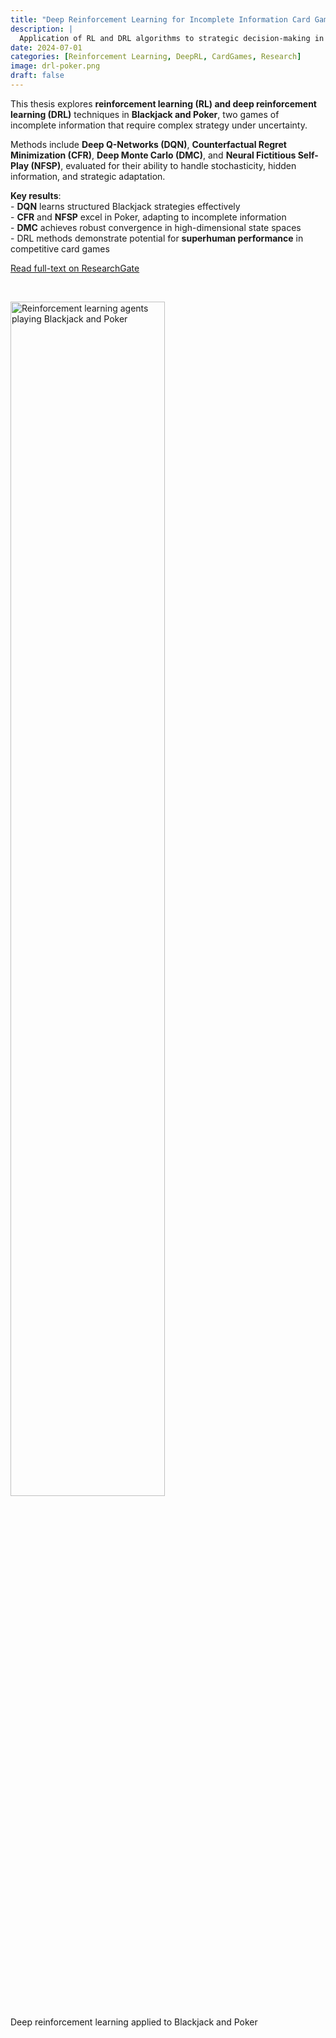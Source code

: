 ```yaml
---
title: "Deep Reinforcement Learning for Incomplete Information Card Games (BlackJack and Poker)"
description: |
  Application of RL and DRL algorithms to strategic decision-making in Blackjack and Poker, exploring uncertainty and incomplete information.
date: 2024-07-01
categories: [Reinforcement Learning, DeepRL, CardGames, Research]
image: drl-poker.png
draft: false
---
```


This thesis explores **reinforcement learning (RL) and deep reinforcement learning (DRL)** techniques in **Blackjack and Poker**, two games of incomplete information that require complex strategy under uncertainty.  

Methods include **Deep Q-Networks (DQN)**, **Counterfactual Regret Minimization (CFR)**, **Deep Monte Carlo (DMC)**, and **Neural Fictitious Self-Play (NFSP)**, evaluated for their ability to handle stochasticity, hidden information, and strategic adaptation.  

**Key results**:  
- **DQN** learns structured Blackjack strategies effectively  
- **CFR** and **NFSP** excel in Poker, adapting to incomplete information  
- **DMC** achieves robust convergence in high-dimensional state spaces  
- DRL methods demonstrate potential for **superhuman performance** in competitive card games  

[Read full-text on ResearchGate](https://doi.org/10.13140/RG.2.2.11939.46887){.btn target=_blank}  

<br>

<img class="img-styling" src="drl-poker.png" alt="Reinforcement learning agents playing Blackjack and Poker" width="70%">

::: {.gray-italic .center-text}
Deep reinforcement learning applied to Blackjack and Poker
:::
